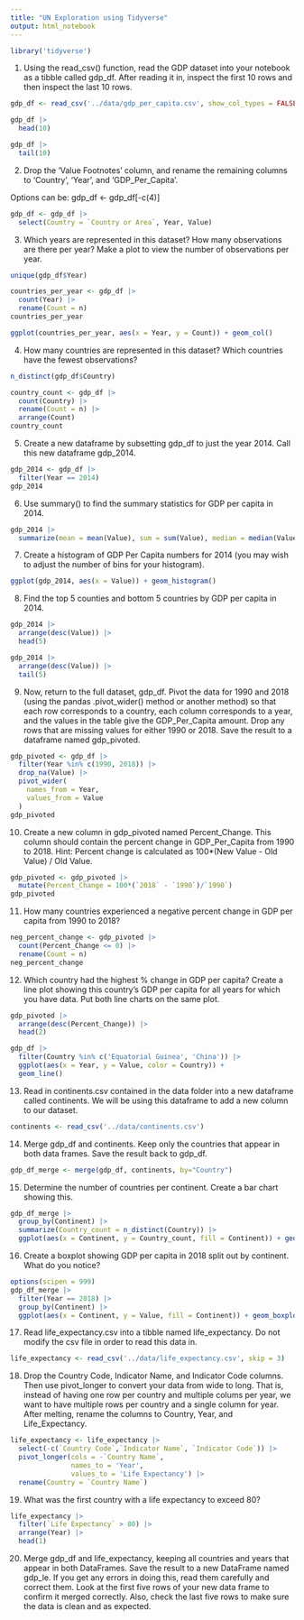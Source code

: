 ```yaml
---
title: "UN Exploration using Tidyverse"
output: html_notebook
---
```

```r
library('tidyverse')
```

1. Using the read_csv() function, read the GDP dataset into your notebook as a tibble called gdp_df. After reading it in, inspect the first 10 rows and then inspect the last 10 rows.

```r
gdp_df <- read_csv('../data/gdp_per_capita.csv', show_col_types = FALSE)
```

```r
gdp_df |> 
  head(10)
```
```r
gdp_df |> 
  tail(10)
```
2. Drop the 'Value Footnotes' column, and rename the remaining columns to 'Country', 'Year', and 'GDP_Per_Capita'.

Options can be:
gdp_df <- gdp_df[-c(4)]

```r
gdp_df <- gdp_df |> 
  select(Country = `Country or Area`, Year, Value)
```

3. Which years are represented in this dataset? How many observations are there per year? Make a plot to view the number of observations per year.

```r
unique(gdp_df$Year)
```
```r
countries_per_year <- gdp_df |> 
  count(Year) |> 
  rename(Count = n)
countries_per_year
```
```r
ggplot(countries_per_year, aes(x = Year, y = Count)) + geom_col()
```

4. How many countries are represented in this dataset? Which countries have the fewest observations?

```r
n_distinct(gdp_df$Country)
```
```r
country_count <- gdp_df |> 
  count(Country) |> 
  rename(Count = n) |> 
  arrange(Count)
country_count
```
5. Create a new dataframe by subsetting gdp_df to just the year 2014. Call this new dataframe gdp_2014.

```r
gdp_2014 <- gdp_df |> 
  filter(Year == 2014)
gdp_2014
```
6. Use summary() to find the summary statistics for GDP per capita in 2014.

```r
gdp_2014 |> 
  summarize(mean = mean(Value), sum = sum(Value), median = median(Value), min = min(Value), max = max(Value))
```
7. Create a histogram of GDP Per Capita numbers for 2014 (you may wish to adjust the number of bins for your histogram).

```r
ggplot(gdp_2014, aes(x = Value)) + geom_histogram()
```
8. Find the top 5 counties and bottom 5 countries by GDP per capita in 2014.

```r
gdp_2014 |>
  arrange(desc(Value)) |> 
  head(5)
```
```r
gdp_2014 |> 
  arrange(desc(Value)) |> 
  tail(5)
```
9. Now, return to the full dataset, gdp_df. Pivot the data for 1990 and 2018 (using the pandas .pivot_wider() method or another method) so that each row corresponds to a country, each column corresponds to a year, and the values in the table give the GDP_Per_Capita amount. Drop any rows that are missing values for either 1990 or 2018. Save the result to a dataframe named gdp_pivoted.

```r
gdp_pivoted <- gdp_df |>
  filter(Year %in% c(1990, 2018)) |>
  drop_na(Value) |> 
  pivot_wider(
    names_from = Year, 
    values_from = Value
  )
gdp_pivoted
```
10. Create a new column in gdp_pivoted named Percent_Change. This column should contain the percent change in GDP_Per_Capita from 1990 to 2018. Hint: Percent change is calculated as 100*(New Value - Old Value) / Old Value.

```r
gdp_pivoted <- gdp_pivoted |> 
  mutate(Percent_Change = 100*(`2018` - `1990`)/`1990`)
gdp_pivoted
```
11. How many countries experienced a negative percent change in GDP per capita from 1990 to 2018?

```r
neg_percent_change <- gdp_pivoted |> 
  count(Percent_Change <= 0) |> 
  rename(Count = n)
neg_percent_change
```
12. Which country had the highest % change in GDP per capita? Create a line plot showing this country's GDP per capita for all years for which you have data. Put both line charts on the same plot.

```r
gdp_pivoted |>
  arrange(desc(Percent_Change)) |>
  head(2)
```
```r
gdp_df |> 
  filter(Country %in% c('Equatorial Guinea', 'China')) |>
  ggplot(aes(x = Year, y = Value, color = Country)) + 
  geom_line()
```

13. Read in continents.csv contained in the data folder into a new dataframe called continents. We will be using this dataframe to add a new column to our dataset.

```r
continents <- read_csv('../data/continents.csv')
```

14. Merge gdp_df and continents. Keep only the countries that appear in both data frames. Save the result back to gdp_df.

```r
gdp_df_merge <- merge(gdp_df, continents, by="Country")
```

15. Determine the number of countries per continent. Create a bar chart showing this.

```r
gdp_df_merge |>
  group_by(Continent) |> 
  summarize(Country_count = n_distinct(Country)) |> 
  ggplot(aes(x = Continent, y = Country_count, fill = Continent)) + geom_col()
```

16. Create a boxplot showing GDP per capita in 2018 split out by continent. What do you notice?

```r
options(scipen = 999)
gdp_df_merge |> 
  filter(Year == 2018) |>
  group_by(Continent) |>
  ggplot(aes(x = Continent, y = Value, fill = Continent)) + geom_boxplot() + scale_y_continuous(labels = scales::comma)
```
17. Read life_expectancy.csv into a tibble named life_expectancy. Do not modify the csv file in order to read this data in.

```r
life_expectancy <- read_csv('../data/life_expectancy.csv', skip = 3)
```
18. Drop the Country Code, Indicator Name, and Indicator Code columns. Then use pivot_longer to convert your data from wide to long. That is, instead of having one row per country and multiple colums per year, we want to have multiple rows per country and a single column for year. After melting, rename the columns to Country, Year, and Life_Expectancy.

```r
life_expectancy <- life_expectancy |> 
  select(-c(`Country Code`,`Indicator Name`, `Indicator Code`)) |> 
  pivot_longer(cols = -`Country Name`,
               names_to = 'Year',
               values_to = 'Life Expectancy') |> 
  rename(Country = `Country Name`)
```

19. What was the first country with a life expectancy to exceed 80?

```r
life_expectancy |> 
  filter(`Life Expectancy` > 80) |> 
  arrange(Year) |> 
  head(1)
```
20. Merge gdp_df and life_expectancy, keeping all countries and years that appear in both DataFrames. Save the result to a new DataFrame named gdp_le. If you get any errors in doing this, read them carefully and correct them. Look at the first five rows of your new data frame to confirm it merged correctly. Also, check the last five rows to make sure the data is clean and as expected.

